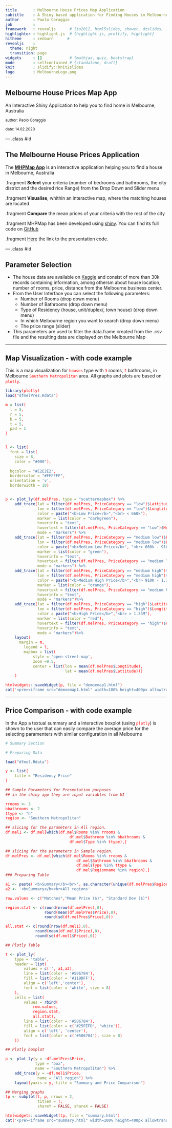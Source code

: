 ```yaml
---
title       : Melbourne House Prices Map Application
subtitle    : A Shiny based application for Finding Houses in Melbourne
author      : Paolo Coraggio
job         : 
framework   : revealjs      # {io2012, html5slides, shower, dzslides, ...}
highlighter : highlight.js  # {highlight.js, prettify, highlight}
hitheme     : zenburn      # 
revealjs    :
  theme: night
  transition: page
widgets     : []            # {mathjax, quiz, bootstrap}
mode        : selfcontained # {standalone, draft}
knit        : slidify::knit2slides
logo        : MelbourneLogo.png
---
```


<style>
.reveal h1 {
    font-size: 2em;
    // color: #0000b3;
    padding-bottom: 10px;
}

.reveal h2 {
    font-size: 1.5em;
    //color: #fff7e6;
    padding-bottom: 10px;
}


.reveal p, .reveal em {
    padding-bottom: 10px;
    width: 960px;
}

.reveal p {
    font-size: .75em;
}

.reveal small {
    width: 500px;
}


.reveal .slides {
    text-align: left;
}

.reveal .roll {
    vertical-align: text-bottom;
}


code {
    color: red;
}

.reveal pre code { 
     height: 80px;
}

Reveal.initialize({
	// More info https://github.com/hakimel/reveal.js#dependencies
	dependencies: [
		{ src: 'plugin/highlight/highlight.js', async: true },
	]
})

</style>

## Melbourne House Prices Map App

An Interactive Shiny Application to help you to find home in Melbourne, Australia

<left>
<small> author: Paolo Coraggio </small>
</left>

<small> date: 14.02.2020 </small>

--- .class #id 

## The Melbourne House Prices Application

The [__MHPMap App__](https://pacoraggio.shinyapps.io/melbournehousepriceshinyapp/) is an interactive application helping you to find a house in Melbourne, Australia

.fragment __Select__ your criteria (number of bedrooms and bathrooms, the city district and the desired rice Range) from the Drop Down and Slider menu

.fragment __Visualise__, whithin an interactive map, where the matching houses are located

.fragment __Compare__ the mean prices of your criteria with the rest of the city

.fragment MHPMap has been developed using [shiny](https://shiny.rstudio.com/). You can find its full code on [GitHub](https://github.com/pacoraggio/MelbourneHousePriceShinyApp) 

.fragment [Here](https://pacoraggio.github.io/MelbourneHousePricesMap/index.html) the link to the presentation code.

--- .class #id 

## Parameter Selection

- The house data are available on [Kaggle](https://www.kaggle.com/anthonypino/melbourne-housing-market#Melbourne_housing_FULL.csv) and consist of more than 30k records containing information, among othersm about house location, number of rooms, price, distance from the Melbourne business center.
- From the User Interface you can select the following parameters:
  - Number of Rooms (drop down menu)
  - Number of Bathrooms (drop down menu)
  - Type of Residency (house, unit/duplex/, town house) (drop down menu)
  - In which Melbourne region you want to search (drop down menu)
  - The price range (slider)
- This parameters are used to filter the data.frame created from the .csv file and the resulting data are displayed on the Melbourne Map

---

## Map Visualization - with code example

This is a map visualization for `houses` type with `3` rooms, `2` bathrooms, in Melbourne `Southern Metropolitan` area. All graphs and plots are based on `plotly`.  

```r

library(plotly)
load("dfmelPres.Rdata")

m = list(
  l = 5,
  r = 5,
  b = 5,
  t = 5,
  pad = 1
)


l <- list(
  font = list(
    size = 8,
    color = "#000"),
  
  bgcolor = "#E2E2E2",
  bordercolor = "#FFFFFF",
  orientation = 'v',
  borderwidth = 10)


p <- plot_ly(df.melPres, type = "scattermapbox") %>%
    add_trace(lat = filter(df.melPres, PriceCategory == "low")$Lattitude,
              lon = filter(df.melPres, PriceCategory == "low")$Longtitude,
              color = paste("<b>Low Price</b>","<br> < 660k"),
              marker = list(color = "darkgreen"),
              hoverinfo = "text",
              hovertext = filter(df.melPres, PriceCategory == "low")$HoverText,
              mode = "markers") %>%
    add_trace(lat = filter(df.melPres, PriceCategory == "medium low")$Lattitude,
              lon = filter(df.melPres, PriceCategory == "medium low")$Longtitude,
              color = paste("<b>Medium Low Price</b>", "<br> 660k - 910k"),
              marker = list(color = "green"),
              hoverinfo = "text",
              hovertext = filter(df.melPres, PriceCategory == "medium low")$HoverText,
              mode = "markers") %>%
    add_trace(lat = filter(df.melPres, PriceCategory == "medium high")$Lattitude,
              lon = filter(df.melPres, PriceCategory == "medium high")$Longtitude,
              color = paste("<b>Medium High Price</b>","<br> 910K - 1.33M"),
              marker = list(color = "orange"),
              hovertext = filter(df.melPres, PriceCategory == "medium high")$HoverText,
              hoverinfo = "text",
              mode = "markers")%>%
    add_trace(lat = filter(df.melPres, PriceCategory == "high")$Lattitude,
              lon = filter(df.melPres, PriceCategory == "high")$Longtitude,
              color = paste("<b>High Price</b>","<br> > 1.33M"),
              marker = list(color = "red"),
              hovertext = filter(df.melPres, PriceCategory == "high")$HoverText,
              hoverinfo = "text",
              mode = "markers")%>%
    layout(
      margin = m,
        legend = l,
        mapbox = list(
            style = 'open-street-map',
            zoom =9.5,
            center = list(lon = mean(df.melPres$Longtitude), 
                          lat = mean(df.melPres$Lattitude)))
    )

htmlwidgets::saveWidget(p, file = "demoemap1.html")
cat('<pre><iframe src="demoemap1.html" width=100% height=400px allowtransparency="true"> </iframe></pre>')
```

---

## Price Comparison - with code example

In the App a textual summary and a interactive boxplot (using `plotly`) is shown to the user that can easily compare the average price for the selecting paramenters with similar configuration in all Melbourne

```r
# Summary Section

# Preparing Data

load("dfmel.Rdata")

y <- list(
    title = "Residency Price"
)

## Sample Parameters for Presentation purposes
## in the shiny app they are input variables from UI

rrooms <- 3
bbathrooms <- 2
ttype <- "h"
region <- "Southern Metropolitan"

## slicing for the parameters in All region.
df.mel1 <- df.mel[which(df.mel$Rooms %in% rrooms &
                            df.mel$Bathroom %in% bbathrooms &
                            df.mel$Type %in% ttype),]

## slicing for the parameters in Sample region.
df.melPres <- df.mel[which(df.mel$Rooms %in% rrooms &
                               df.mel$Bathroom %in% bbathrooms &
                               df.mel$Type %in% ttype &
                               df.mel$Regionname %in% region),]
### Preparing Table

a1 <- paste('<b>Summary</b><br>', as.character(unique(df.melPres$Regionname)))
a2 <- '<b>Summary</b><br>All regions'

row.values <- c("Matches","Mean Price ($)", "Standard Dev ($)")

region.stat <- c(round(nrow(df.melPres),0), 
                 round(mean(df.melPres$Price),0), 
                 round(sd(df.melPres$Price),0))

all.stat <- c(round(nrow(df.mel1),0), 
             round(mean(df.mel1$Price),0), 
             round(sd(df.mel1$Price),0))

## Plotly Table

t <- plot_ly(
    type = 'table',
    header = list(
        values = c('', a1,a2),
        line = list(color = '#506784'),
        fill = list(color = '#119DFF'),
        align = c('left','center'),
        font = list(color = 'white', size = 8)
    ),
    cells = list(
        values = rbind(
            row.values,
            region.stat,
            all.stat),
        line = list(color = '#506784'),
        fill = list(color = c('#25FEFD', 'white')),
        align = c('left', 'center'),
        font = list(color = c('#506784'), size = 8)
    ))

## Plotly boxplot

p <- plot_ly(y = ~df.melPres$Price, 
             type = "box",
             name = "Southern Metropolitan") %>%
    add_trace(y = ~df.mel1$Price,
              name = "All region") %>%
    layout(yaxis = y, title = "Summary and Price Comparison")

## Merging graphs
tp <- subplot(t, p, nrows = 2, 
              titleX = T,
              shareY = FALSE, shareX = FALSE)

htmlwidgets::saveWidget(tp, file = "summary.html")
cat('<pre><iframe src="summary.html" width=100% height=400px allowtransparency="true"> </iframe></pre>')
```
